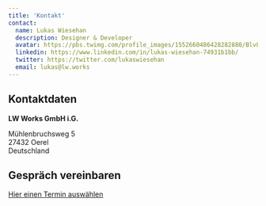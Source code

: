 ```yaml
---
title: 'Kontakt'
contact:
  name: Lukas Wiesehan
  description: Designer & Developer
  avatar: https://pbs.twimg.com/profile_images/1552660486428282880/BlvLtgJe_400x400.jpg
  linkedin: https://www.linkedin.com/in/lukas-wiesehan-74931b1bb/
  twitter: https://twitter.com/lukaswiesehan
  email: lukas@lw.works
---
```


## Kontaktdaten

**LW Works GmbH i.G.**

Mühlenbruchsweg 5  
27432 Oerel  
Deutschland

## Gespräch vereinbaren

[Hier einen Termin auswählen](https://cron.com/lukaswiesehan/ss3nj4esr)
